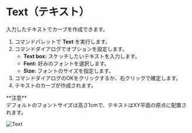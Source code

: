 
# Text（テキスト）

<Reference shortcut="" command="Text" button="" />

入力したテキストでカーブを作成できます。

1. コマンドパレットで **Text** を実行します。
2. コマンドダイアログでオプションを設定します。
   - **Text box:** スケッチしたいテキストを入力します。
   - **Font:**  好みのフォントを選択します。
   - **Size:** フォントのサイズを指定します。
3. コマンドダイアログのOKをクリックするか、右クリックで確定します。
4. テキストのカーブが作成されます。

<Callout emoji="❗">
 **注意**<br /> 
 デフォルトのフォントサイズは高さ1cmで、テキストはXY平面の原点に配置されます。
 </Callout>

 ![Text](/img/text.gif)